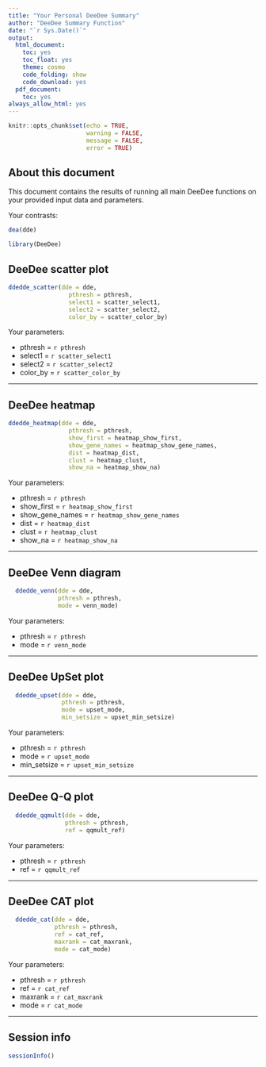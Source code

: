 ```yaml
---
title: "Your Personal DeeDee Summary"
author: "DeeDee Summary Function"
date: "`r Sys.Date()`"
output:
  html_document:
    toc: yes
    toc_float: yes
    theme: cosmo
    code_folding: show
    code_download: yes
  pdf_document:
    toc: yes
always_allow_html: yes
---
```


```r
knitr::opts_chunk$set(echo = TRUE,
                      warning = FALSE,
                      message = FALSE,
                      error = TRUE)
```

## About this document

This document contains the results of running all main DeeDee functions on your provided input data and parameters. 

Your contrasts:
```r
dea(dde)
```



```r
library(DeeDee)
```


## DeeDee scatter plot
```r
ddedde_scatter(dde = dde,
                 pthresh = pthresh,
                 select1 = scatter_select1,
                 select2 = scatter_select2,
                 color_by = scatter_color_by)
```

Your parameters: 

* pthresh = `r pthresh` 
* select1 = `r scatter_select1`
* select2 = `r scatter_select2`
* color_by = `r scatter_color_by`

***

## DeeDee heatmap
```r
ddedde_heatmap(dde = dde,
                 pthresh = pthresh,
                 show_first = heatmap_show_first,
                 show_gene_names = heatmap_show_gene_names,
                 dist = heatmap_dist,
                 clust = heatmap_clust,
                 show_na = heatmap_show_na)
```
Your parameters: 

* pthresh = `r pthresh` 
* show_first = `r heatmap_show_first`
* show_gene_names = `r heatmap_show_gene_names`
* dist = `r heatmap_dist`
* clust = `r heatmap_clust`
* show_na = `r heatmap_show_na`

***

## DeeDee Venn diagram
```r
  ddedde_venn(dde = dde,
              pthresh = pthresh,
              mode = venn_mode)
```
Your parameters: 

* pthresh = `r pthresh` 
* mode = `r venn_mode`

***

## DeeDee UpSet plot
```r
  ddedde_upset(dde = dde,
               pthresh = pthresh,
               mode = upset_mode,
               min_setsize = upset_min_setsize)
```
Your parameters: 

* pthresh = `r pthresh` 
* mode = `r upset_mode`
* min_setsize = `r upset_min_setsize`

***
## DeeDee Q-Q plot
```r
  ddedde_qqmult(dde = dde,
                pthresh = pthresh,
                ref = qqmult_ref)
```
Your parameters: 

* pthresh = `r pthresh`
* ref = `r qqmult_ref` 

***

## DeeDee CAT plot
```r
  ddedde_cat(dde = dde,
             pthresh = pthresh,
             ref = cat_ref,
             maxrank = cat_maxrank,
             mode = cat_mode)
```
Your parameters: 

* pthresh = `r pthresh` 
* ref = `r cat_ref`
* maxrank = `r cat_maxrank`
* mode = `r cat_mode`

***

## Session info {-}
```r
sessionInfo()
```




